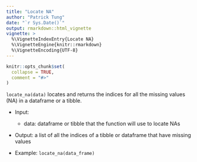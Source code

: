 ```yaml
---
title: "Locate NA"
author: "Patrick Tung"
date: "`r Sys.Date()`"
output: rmarkdown::html_vignette
vignette: >
  %\VignetteIndexEntry{Locate NA}
  %\VignetteEngine{knitr::rmarkdown}
  %\VignetteEncoding{UTF-8}
---
```


```r
knitr::opts_chunk$set(
  collapse = TRUE,
  comment = "#>"
)
```

`locate_na(data)` locates and returns the indices for all the missing values (NA) in a dataframe or a tibble.

- Input:
    - data: dataframe or tibble that the function will use to locate NAs

- Output: a list of all the indices of a tibble or dataframe that have missing values

- Example: `locate_na(data_frame)`
